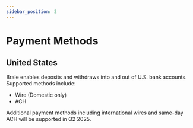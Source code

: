 ```yaml
---
sidebar_position: 2
---
```


# Payment Methods

## United States

Brale enables deposits and withdraws into and out of U.S. bank accounts. Supported methods include:

- Wire (Domestic only)
- ACH

Additional payment methods including international wires and same-day ACH will be supported in Q2 2025.
